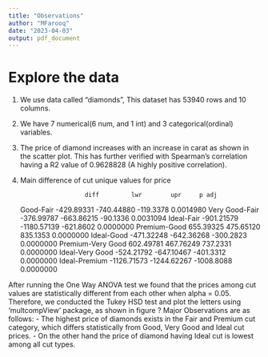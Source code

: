 ```yaml
---
title: "Observations"
author: "MFarooq"
date: "2023-04-03"
output: pdf_document
---
```

# Explore the data

1. We use data called "diamonds", This dataset has 53940 rows and 10 columns.
2. We have 7 numerical(6 num, and 1 int) and 3 categorical(ordinal) variables.
3. The price of diamond increases with an increase in carat as shown in the scatter plot. This has further verified with Spearman's correlation having a R2 value of 0.9628828 (A highly positive correlation).
4. Main difference of cut unique values for price

                         diff         lwr        upr     p adj
Good-Fair          -429.89331  -740.44880  -119.3378 0.0014980
Very Good-Fair     -376.99787  -663.86215   -90.1336 0.0031094
Ideal-Fair         -901.21579 -1180.57139  -621.8602 0.0000000
Premium-Good        655.39325   475.65120   835.1353 0.0000000
Ideal-Good         -471.32248  -642.36268  -300.2823 0.0000000
Premium-Very Good   602.49781   467.76249   737.2331 0.0000000
Ideal-Very Good    -524.21792  -647.10467  -401.3312 0.0000000
Ideal-Premium     -1126.71573 -1244.62267 -1008.8088 0.0000000

After running the One Way ANOVA test we found that the prices among cut values are statistically different from each other when alpha = 0.05. Therefore, we conducted the Tukey HSD test and plot the letters using 'multcompView' package, as shown in figure ?
Major Observations are as follows:
- The highest price of diamonds exists in the Fair and Premium cut category, which differs statistically from Good, Very Good and Ideal cut prices. 
- On the other hand the price of diamond having Ideal cut is lowest among all cut types. 